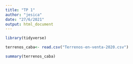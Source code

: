 ---
title: "TP 1"
author: "jesica"
date: "27/6/2021"
output: html_document
---
```{r}
library(tidyverse)
```

```{r}
terrenos_caba<- read.csv("Terrenos-en-venta-2020.csv")
```


```{r}
summary(terrenos_caba)
```

